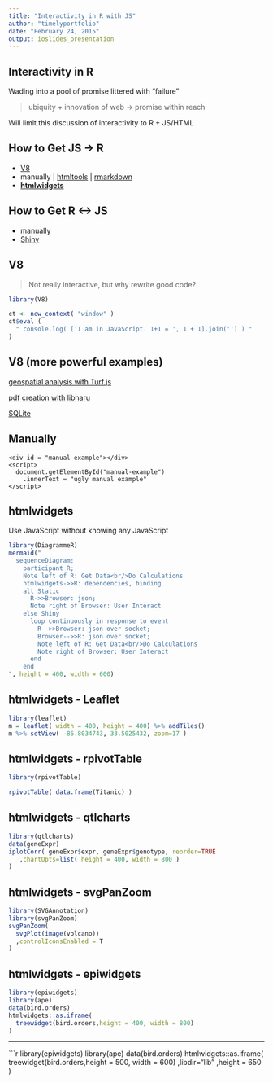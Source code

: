 ```yaml
---
title: "Interactivity in R with JS"
author: "timelyportfolio"
date: "February 24, 2015"
output: ioslides_presentation
---
```


## Interactivity in R

Wading into a pool of promise littered with "failure"


> ubiquity + innovation of web -> promise within reach


Will limit this discussion of interactivity to R + JS/HTML

## How to Get JS -> R

- [V8](https://www.opencpu.org/posts/v8-release-0-5/)
- manually | [htmltools](https://github.com/rstudio/htmltools) | [rmarkdown](http://rmarkdown.rstudio.com)
- [**htmlwidgets**](http://htmlwidgets.org)

## How to Get R <-> JS

- manually
- [Shiny](http://shiny.rstudio.com)

## V8

> Not really interactive, but why rewrite good code?


```r
library(V8)

ct <- new_context( "window" )
ct$eval ( 
  " console.log( ['I am in JavaScript. 1+1 = ', 1 + 1].join('') ) "
)
```

## V8 (more powerful examples)

[geospatial analysis with Turf.js](https://gist.github.com/timelyportfolio/9b4fc699bb6d67b7f418)

[pdf creation with libharu](http://bl.ocks.org/timelyportfolio/81208f44c520419015f7)

[SQLite](https://www.opencpu.org/posts/v8-release-0-5/)



## Manually

```
<div id = "manual-example"></div>
<script>
  document.getElementById("manual-example")
    .innerText = "ugly manual example"
</script>
```
<div id = "manual-example"></div>
<script>
  document.getElementById("manual-example").innerText = "ugly manual example"
</script>


## htmlwidgets

Use JavaScript without knowing any JavaScript

```r
library(DiagrammeR)
mermaid("
  sequenceDiagram;
    participant R;
    Note left of R: Get Data<br/>Do Calculations
    htmlwidgets->>R: dependencies, binding 
    alt Static
      R->>Browser: json;
      Note right of Browser: User Interact
    else Shiny
      loop continuously in response to event
        R-->>Browser: json over socket;
        Browser-->>R: json over socket;
        Note left of R: Get Data<br/>Do Calculations
        Note right of Browser: User Interact
      end
    end
", height = 400, width = 600)
```

## htmlwidgets - Leaflet

```r
library(leaflet)
m = leaflet( width = 400, height = 400) %>% addTiles()
m %>% setView( -86.8034743, 33.5025432, zoom=17 )
```

## htmlwidgets - rpivotTable

```r
library(rpivotTable)

rpivotTable( data.frame(Titanic) )
```

## htmlwidgets - qtlcharts

```r
library(qtlcharts)
data(geneExpr)
iplotCorr( geneExpr$expr, geneExpr$genotype, reorder=TRUE
   ,chartOpts=list( height = 400, width = 800 )
)
```

## htmlwidgets - svgPanZoom

```r
library(SVGAnnotation)
library(svgPanZoom)
svgPanZoom(
  svgPlot(image(volcano))
  ,controlIconsEnabled = T
)
```

## htmlwidgets - epiwidgets

```r
library(epiwidgets)
library(ape)
data(bird.orders)
htmlwidgets::as.iframe(
  treewidget(bird.orders,height = 400, width = 800)
)
```

---
```r
library(epiwidgets)
library(ape)
data(bird.orders)
htmlwidgets::as.iframe(
  treewidget(bird.orders,height = 500, width = 600)
  ,libdir="lib"
  ,height = 650
)